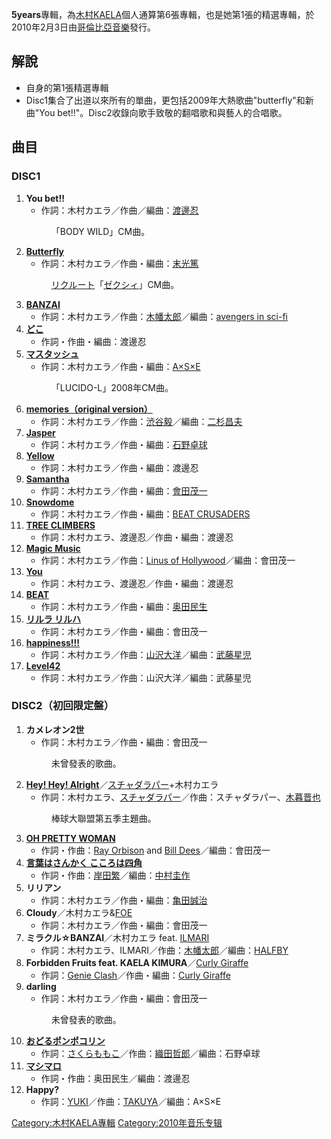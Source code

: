 {{unreferenced|time=2011-06-08T10:20:11+00:00}}
{{Infobox album
| name       = 5years（初回盤封面）
| type       = [[專輯|專輯]]
| artist     = [[木村KAELA|木村KAELA]]
| cover      = 
<!-- 未知參數 | background = Orange -->
| released   = 2010年2月3日
| recorded   = 
| genre      = [[Rock|Rock]]、[[J-POP|J-POP]]
| length     = 
| label      = [[哥倫比亞音樂|哥倫比亞音樂]]
| producer   = 
| reviews    = 
| prev_title = [[HOCUS_POCUS|HOCUS POCUS]]
| prev_year  = 2009
| next_title = 
| next_year  = 
}}
'''5years'''專輯，為[[木村KAELA|木村KAELA]]個人通算第6張專輯，也是她第1張的精選專輯，於2010年2月3日由[[哥倫比亞音樂|哥倫比亞音樂]]發行。

== 解說 ==
* 自身的第1張精選專輯
*Disc1集合了出道以來所有的單曲，更包括2009年大熱歌曲"butterfly"和新曲"You bet!!"。Disc2收錄向歌手致敬的翻唱歌和與藝人的合唱歌。

== 曲目 ==
=== DISC1 ===
#'''You bet!!'''
#*作詞：木村カエラ／作曲／編曲：[[渡邊忍|渡邊忍]]
#:「BODY WILD」CM曲。
#'''[[Butterfly_(木村KAELA單曲)|Butterfly]]'''
#*作詞：木村カエラ／作曲・編曲：[[末光篤|末光篤]]
#:[[リクルート|リクルート]]「[[ゼクシィ|ゼクシィ]]」CM曲。
#'''[[BANZAI_(木村KAELA單曲)|BANZAI]]'''
#*作詞：木村カエラ／作曲：[[木幡太郎|木幡太郎]]／編曲：[[avengers_in_sci-fi|avengers in sci-fi]]
#'''[[どこ|どこ]]'''
#*作詞・作曲・編曲：渡邊忍
#'''[[Moustache/memories|マスタッシュ]]'''
#*作詞：木村カエラ／作曲・編曲：[[A×S×E|A×S×E]]
#:「LUCIDO-L」2008年CM曲。
#'''[[Moustache/memories|memories（original version）]]'''
#*作詞：木村カエラ／作曲：[[渋谷毅|渋谷毅]]／編曲：[[二杉昌夫|二杉昌夫]]
#'''[[Jasper|Jasper]]'''
#*作詞：木村カエラ／作曲・編曲：[[石野卓球|石野卓球]]
#'''[[Yellow_(木村KAELA單曲)|Yellow]]'''
#*作詞：木村カエラ／作曲・編曲：渡邊忍
#'''[[Samantha|Samantha]]'''
#*作詞：木村カエラ／作曲・編曲：[[會田茂一|會田茂一]]
#'''[[Snowdome|Snowdome]]'''
#*作詞：木村カエラ／作曲・編曲：[[BEAT_CRUSADERS|BEAT CRUSADERS]]
#'''[[TREE_CLIMBERS|TREE CLIMBERS]]'''
#*作詞：木村カエラ、渡邊忍／作曲・編曲：渡邊忍
#'''[[Magic_Music|Magic Music]]'''
#*作詞：木村カエラ／作曲：[[Linus_of_Hollywood|Linus of Hollywood]]／編曲：會田茂一
#'''[[You_(木村KAELA單曲)|You]]'''
#*作詞：木村カエラ、渡邊忍／作曲・編曲：渡邊忍
#'''[[BEAT_(木村KAELA單曲)|BEAT]]'''
#*作詞：木村カエラ／作曲・編曲：[[奥田民生|奥田民生]]
#'''[[リルラ_リルハ|リルラ リルハ]]'''
#*作詞：木村カエラ／作曲・編曲：會田茂一
#'''[[happiness!!!|happiness!!!]]'''
#*作詞：木村カエラ／作曲：[[山沢大洋|山沢大洋]]／編曲：[[武藤星児|武藤星児]]
#'''[[Level42|Level42]]'''
#*作詞：木村カエラ／作曲：山沢大洋／編曲：武藤星児

=== DISC2（初回限定盤） ===
#'''カメレオン2世'''
#*作詞：木村カエラ／作曲・編曲：會田茂一
#:未曾發表的歌曲。
#'''[[Hey!_Hey!_Alright|Hey! Hey! Alright]]'''／[[スチャダラパー|スチャダラパー]]+木村カエラ
#*作詞：木村カエラ、[[スチャダラパー|スチャダラパー]]／作曲：スチャダラパー、[[木暮晋也|木暮晋也]]
#:棒球大聯盟第五季主題曲。
#'''[[オー・プリティ・ウーマン|OH PRETTY WOMAN]]'''
#*作詞・作曲：[[Ray_Orbison|Ray Orbison]] and [[Bill_Dees|Bill Dees]]／編曲：會田茂一
#'''[[言葉はさんかく_こころは四角|言葉はさんかく こころは四角]]'''
#*作詞・作曲：[[岸田繁|岸田繁]]／編曲：[[中村圭作|中村圭作]]
#'''リリアン'''
#*作詞：木村カエラ／作曲・編曲：[[亀田誠治|亀田誠治]]
#'''Cloudy'''／木村カエラ&[[FOE|FOE]]
#*作詞：木村カエラ／作曲・編曲：會田茂一
#'''ミラクル☆BANZAI'''／木村カエラ feat. [[ILMARI|ILMARI]]
#*作詞：木村カエラ、ILMARI／作曲：[[木幡太郎|木幡太郎]]／編曲：[[HALFBY|HALFBY]]
#'''Forbidden Fruits feat. KAELA KIMURA'''／[[Curly_Giraffe|Curly Giraffe]]
#*作詞：[[Genie_Clash|Genie Clash]]／作曲・編曲：[[Curly_Giraffe|Curly Giraffe]]
#'''darling'''
#*作詞：木村カエラ／作曲・編曲：會田茂一
#:未曾發表的歌曲。
#'''[[おどるポンポコリン|おどるポンポコリン]]'''
#*作詞：[[さくらももこ|さくらももこ]]／作曲：[[織田哲郎|織田哲郎]]／編曲：石野卓球
#'''[[マシマロ_(奥田民生の曲)|マシマロ]]'''
#*作詞・作曲：奥田民生／編曲：渡邊忍
#'''Happy? '''
#*作詞：[[YUKI_(歌手)|YUKI]]／作曲：[[TAKUYA|TAKUYA]]／編曲：A×S×E

[[Category:木村KAELA專輯|Category:木村KAELA專輯]]
[[Category:2010年音乐专辑|Category:2010年音乐专辑]]